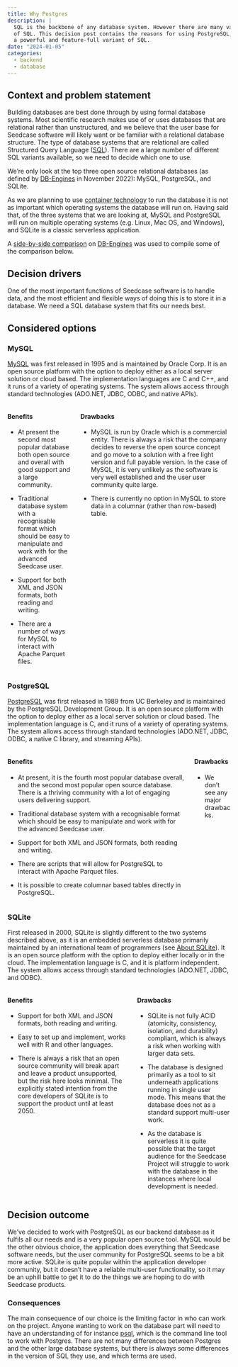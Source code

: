 ```yaml
---
title: Why Postgres
description: |
  SQL is the backbone of any database system. However there are many variants
  of SQL. This decision post contains the reasons for using PostgreSQL, which is
  a powerful and feature-full variant of SQL.
date: "2024-01-05"
categories:
  - backend
  - database
---
```


## Context and problem statement

Building databases are best done through by using formal database
systems. Most scientific research makes use of or uses databases that
are relational rather than unstructured, and we believe that the user
base for Seedcase software will likely want or be familiar with a
relational database structure. The type of database systems that are
relational are called Structured Query Language
([SQL](https://en.wikipedia.org/wiki/SQL)). There are a large number of
different SQL variants available, so we need to decide which one to use.

We're only look at the top three open source relational databases (as
defined by
[DB-Engines](https://db-engines.com/en/ranking/relational+dbms) in
November 2022): MySQL, PostgreSQL, and SQLite.

As we are planning to use [container technology](/why-containers/index.qmd) to
run the database it is not as important which operating systems the
database will run on. Having said that, of the three systems that we are
looking at, MySQL and PostgreSQL will run on multiple operating systems
(e.g. Linux, Mac OS, and Windows), and SQLite is a classic serverless
application.

A [side-by-side
comparison](https://db-engines.com/en/system/MySQL%3BPostgreSQL%3BSQLite)
on [DB-Engines](https://db-engines.com) was used to compile some of the
comparison below.

## Decision drivers

One of the most important functions of Seedcase software is to handle
data, and the most efficient and flexible ways of doing this is to store
it in a database. We need a SQL database system that fits our needs
best.

## Considered options

### MySQL

[MySQL](www.mysql.com) was first released in 1995 and is maintained by
Oracle Corp. It is an open source platform with the option to deploy
either as a local server solution or cloud based. The implementation
languages are C and C++, and it runs of a variety of operating systems.
The system allows access through standard technologies (ADO.NET, JDBC,
ODBC, and native APIs).

::: columns
::: column
#### Benefits

-   At present the second most popular database both open source and
    overall with good support and a large community.

-   Traditional database system with a recognisable format which should
    be easy to manipulate and work with for the advanced Seedcase user.

-   Support for both XML and JSON formats, both reading and writing.

-   There are a number of ways for MySQL to interact with Apache Parquet
    files.
:::

::: column
#### Drawbacks

-   MySQL is run by Oracle which is a commercial entity. There is always
    a risk that the company decides to reverse the open source concept
    and go move to a solution with a free light version and full payable
    version. In the case of MySQL, it is very unlikely as the software
    is very well established and the user user community quite large.

-   There is currently no option in MySQL to store data in a columnar
    (rather than row-based) table.
:::
:::

### PostgreSQL

[PostgreSQL](www.postgresql.org) was first released in 1989 from UC
Berkeley and is maintained by the PostgreSQL Development Group. It is an
open source platform with the option to deploy either as a local server
solution or cloud based. The implementation language is C, and it runs
of a variety of operating systems. The system allows access through
standard technologies (ADO.NET, JDBC, ODBC, a native C library, and
streaming APIs).

::: columns
::: column
#### Benefits

-   At present, it is the fourth most popular database overall, and the
    second most popular open source database. There is a thriving
    community with a lot of engaging users delivering support.

-   Traditional database system with a recognisable format which should
    be easy to manipulate and work with for the advanced Seedcase user.

-   Support for both XML and JSON formats, both reading and writing.

-   There are scripts that will allow for PostgreSQL to interact with
    Apache Parquet files.

-   It is possible to create columnar based tables directly in
    PostgreSQL.
:::

::: column
#### Drawbacks

-   We don't see any major drawbacks.
:::
:::

### SQLite

First released in 2000, SQLite is slightly different to the two systems
described above, as it is an embedded serverless database primarily
maintained by an international team of programmers (see [About
SQLite](https://www.sqlite.org/about.html)). It is an open source
platform with the option to deploy either locally or in the cloud. The
implementation language is C, and it is platform independent. The system
allows access through standard technologies (ADO.NET, JDBC, and ODBC).

::: columns
::: column
#### Benefits

-   Support for both XML and JSON formats, both reading and writing.

-   Easy to set up and implement, works well with R and other languages.

-   There is always a risk that an open source community will break
    apart and leave a product unsupported, but the risk here looks
    minimal. The explicitly stated intention from the core developers of
    SQLite is to support the product until at least 2050.
:::

::: column
#### Drawbacks

-   SQLite is not fully ACID (atomicity, consistency, isolation, and
    durability) compliant, which is always a risk when working with
    larger data sets.

-   The database is designed primarily as a tool to sit underneath
    applications running in single user mode. This means that the
    database does not as a standard support multi-user work.

-   As the database is serverless it is quite possible that the target
    audience for the Seedcase Project will struggle to work with the
    database in the instances where local development is needed.
:::
:::

## Decision outcome

We've decided to work with PostgreSQL as our backend database as it
fulfils all our needs and is a very popular open source tool. MySQL
would be the other obvious choice, the application does everything that
Seedcase software needs, but the user community for PostgreSQL seems to
be a bit more active. SQLite is quite popular within the application
developer community, but it doesn't have a reliable multi-user
functionality, so it may be an uphill battle to get it to do the things
we are hoping to do with Seedcase products.

### Consequences

The main consequence of our choice is the limiting factor in who can
work on the project. Anyone wanting to work on the database part will
need to have an understanding of for instance
[psql](https://www.postgresql.org/docs/current/app-psql.html), which is
the command line tool to work with Postgres. There are not many
differences between Postgres and the other large database systems, but
there is always some differences in the version of SQL they use, and
which terms are used.
